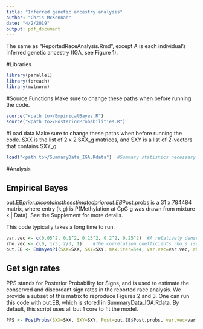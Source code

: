 ```yaml
---
title: "Inferred genetic ancestry analysis"
author: "Chris McKennan"
date: "4/2/2019"
output: pdf_document
---
```


The same as "ReportedRaceAnalysis.Rmd", except $A$ is each individual's inferred genetic ancestry (IGA, see Figure 1).

#Libraries
```r
library(parallel)
library(foreach)
library(mvtnorm)
```

#Source Functions
Make sure to change these paths when before running the code.
```r
source("<path to>/EmpiricalBayes.R")
source("<path to>/PosteriorProbabilities.R")
```

#Load data
Make sure to change these paths when before running the code. SXX is the list of 2 x 2 SXX_g matrices, and SXY is a list of 2-vectors that contains SXY_g.
```r
load("<path to>/SummaryData_IGA.Rdata")  #Summary statistics necessary to run empirical Bayes and estimate the posterior distribution
```

#Analysis

## Empirical Bayes
out.EB$prior.pi contains the estimated prior
out.EB$Post.probs is a 31 x 784484 matrix, where entry (k,g) is P(Methylation at CpG g was drawn from mixture k | Data). See the Supplement for more details.

This code typically takes a long time to run.
```r
var.vec <- c(0.05^2, 0.1^2, 0.15^2, 0.2^2, 0.25^2)  #A relatively dense grid of effect sizes tau_k^2 (see the Supplement for more detail) obtained from evaluating the effects sizes at birth and age 7 for CpG sites with small IGA-qvalues at birth and age 7. A similar technique is done in ASH (Stephens, 2016)
rho.vec <- c(0, 1/3, 2/3, 1)    #The correlation coefficients rho_s (see the Supplement for more detail)
out.EB <- EmBayesPi(SXX=SXX, SXY=SXY, max.iter=5e4, var.vec=var.vec, rho.vec=rho.vec, lambda=100)
```

## Get sign rates
PPS stands for Posterior Probability for Signs, and is used to estimate the conserved and discordant sign rates in the reported race analysis. We provide a subset of this matrix to reproduce Figures 2 and 3. One can run this code with out.EB, which is stored in SummaryData_IGA.Rdata. By default, this script uses all but 1 core to fit the model.
```r
PPS <- PostProbs(SXX=SXX, SXY=SXY, Post=out.EB$Post.probs, var.vec=var.vec, rho.vec=rho.vec)
```